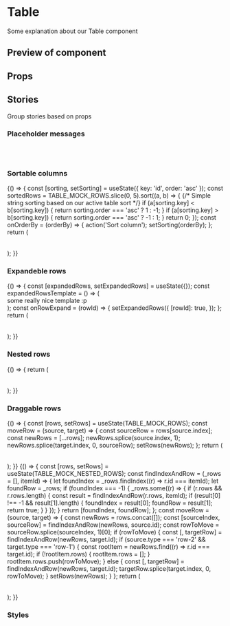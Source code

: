 


<Meta title="Table" component={Table} />

# Table

Some explanation about our Table component

## Preview of component

<Preview>
	<Story name='Base'>
		<Table columns={TABLE_MOCK_COLUMNS()} rows={TABLE_MOCK_ROWS.slice(0, 5)}/>
	</Story>
</Preview>

## Props

<Props of={Table} />

## Stories

Group stories based on props

### Placeholder messages

<Preview isColumn>
	<Story name='Loading'>
		<Table loading columns={TABLE_MOCK_COLUMNS()} />
	</Story>
	<Story name='No columns'>
		<Table rows={TABLE_MOCK_ROWS}/>
	</Story>
	<Story name='No data'>
		<Table columns={TABLE_MOCK_COLUMNS()} className="u-margin-top" />
	</Story>
</Preview>

### Sortable columns

<Preview>
	<Story name='Sortable'>
		{() => {
			const [sorting, setSorting] = useState({ key: 'id', order: 'asc' });
			const sortedRows = TABLE_MOCK_ROWS.slice(0, 5).sort((a, b) => {
				{/* Simple string sorting based on our active table sort */}
				if (a[sorting.key] < b[sorting.key]) {
					return sorting.order === 'asc' ? 1 : -1;
				}
				if (a[sorting.key] > b[sorting.key]) {
					return sorting.order === 'asc' ? -1 : 1;
				}
				return 0;
			});
			const onOrderBy = (orderBy) => {
				action('Sort column');
				setSorting(orderBy);
			};
			return (
				<Table
					columns={TABLE_MOCK_COLUMNS()}
					rows={sortedRows}
					activeSorting={sorting}
					orderBy={setSorting}
				/>
			);
		}}
	</Story>
</Preview>

### Expandeble rows

<Preview>
	<Story name='Expandable'>
		{() => {
			const [expandedRows, setExpandedRows] = useState({});
			const expandedRowsTemplate = () => (
				<div>
					some really nice template :p
				</div>
			);
			const onRowExpand = (rowId) => {
				setExpandedRows({
					[rowId]: true,
				});
			};
			return (
				<Table
					dataKey="id"
					columns={TABLE_MOCK_COLUMNS(onRowExpand)}
					rows={TABLE_MOCK_ROWS}
					expandedRows={expandedRows}
					rowExpansionTemplate={expandedRowsTemplate}
				/>
			);
		}}
	</Story>
</Preview>

### Nested rows

<Preview>
	<Story name='Nested'>
		{() => {
			return (
				<Table
					columns={TABLE_MOCK_COLUMNS()}
					rows={TABLE_MOCK_NESTED_ROWS}
				/>
			);
		}}
	</Story>
</Preview>

### Draggable rows

<Preview>
	<Story name='Draggable'>
		{() => {
			const [rows, setRows] = useState(TABLE_MOCK_ROWS);
			const moveRow = (source, target) => {
				const sourceRow = rows[source.index];
				const newRows = [...rows];
				newRows.splice(source.index, 1);
				newRows.splice(target.index, 0, sourceRow);
				setRows(newRows);
			};
			return (
				<Table
					dataKey="id"
					draggable={true}
					moveRow={moveRow}
					columns={TABLE_MOCK_COLUMNS()}
					rows={rows}
				/>
			);
		}}
	</Story>
</Preview>

<Preview>
	<Story name='Draggable nested'>
		{() => {
			const [rows, setRows] = useState(TABLE_MOCK_NESTED_ROWS);
			const findIndexAndRow = (_rows = [], itemId) => {
				let foundIndex = _rows.findIndex((r) => r.id === itemId);
				let foundRow = _rows;
				if (foundIndex === -1) {
					_rows.some((r) => {
						if (r.rows && r.rows.length) {
							const result = findIndexAndRow(r.rows, itemId);
							if (result[0] !== -1 && result[1].length) {
								foundIndex = result[0];
								foundRow = result[1];
								return true;
							}
						}
					});
				}
				return [foundIndex, foundRow];
			};
			const moveRow = (source, target) => {
				const newRows = rows.concat([]);
				const [sourceIndex, sourceRow] = findIndexAndRow(newRows, source.id);
				const rowToMove = sourceRow.splice(sourceIndex, 1)[0];
				if (rowToMove) {
					const [, targetRow] = findIndexAndRow(newRows, target.id);
					if (source.type === 'row-2' && target.type === 'row-1') {
						const rootItem = newRows.find((r) => r.id === target.id);
						if (!rootItem.rows) {
							rootItem.rows = [];
						}
						rootItem.rows.push(rowToMove);
					} else {
						const [, targetRow] = findIndexAndRow(newRows, target.id);
						targetRow.splice(target.index, 0, rowToMove);
					}
					setRows(newRows);
				}
			};
			return (
				<Table
					dataKey="id"
					draggable={true}
					moveRow={moveRow}
					columns={TABLE_MOCK_COLUMNS()}
					rows={rows}
				/>
			);
		}}
	</Story>
</Preview>

### Styles

<Preview isColumn>
	<Story name='No stripes'>
		<Table columns={TABLE_MOCK_COLUMNS()} rows={TABLE_MOCK_ROWS.slice(0, 4)} striped={false} />
	</Story>
	<Story name='Primary head'>
		<Table columns={TABLE_MOCK_COLUMNS()} rows={TABLE_MOCK_ROWS.slice(0, 2)} type="primary" />
	</Story>
	<Story name='Secondary head'>
		<Table columns={TABLE_MOCK_COLUMNS()} rows={TABLE_MOCK_ROWS.slice(0, 2)} type="secondary" />
	</Story>
</Preview>
